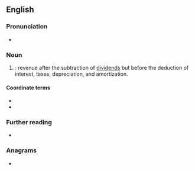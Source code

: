 {{also|ebitda}}
==English==

===Pronunciation===
* {{IPA|en|/iːbɪtˈdɑː/|/əˈbɪtdɑː/|/ˈɛbɪtdɑː/}}

===Noun===
{{en-noun|-}}

# {{label|en|accounting}} {{acronym of|en|[[earnings]] before [[interest]], [[tax]]es, [[depreciation]] and [[amortization]]|nodot=1}}: revenue after the subtraction of [[dividend]]s but before the deduction of interest, taxes, depreciation, and amortization.

====Coordinate terms====
* {{l|en|EBIT}}
* {{l|en|EBITA}}

===Further reading===
* {{pedia|earnings before interest, taxes, depreciation and amortization}}

===Anagrams===
* {{anagrams|en|a=abdeit|baetid|baited|bateid}}